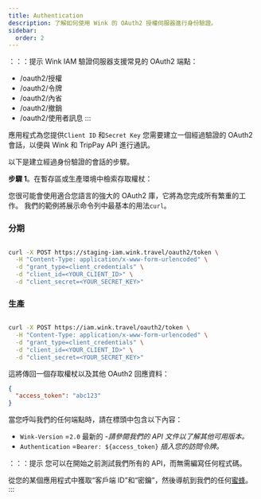 ```yaml
---
title: Authentication
description: 了解如何使用 Wink 的 OAuth2 授權伺服器進行身份驗證。
sidebar:
  order: 2
---
```

：：：提示
Wink IAM 驗證伺服器支援常見的 OAuth2 端點：

* /oauth2/授權
* /oauth2/令牌
* /oauth2/內省
* /oauth2/撤銷
* /oauth2/使用者訊息
  :::

應用程式為您提供`Client ID` 和`Secret Key` 您需要建立一個經過驗證的 OAuth2 會話，以便與 Wink 和 TripPay API 進行通訊。

以下是建立經過身份驗證的會話的步驟。

**步驟 1**。在暫存區或生產環境中檢索存取權杖：

您很可能會使用適合您語言的強大的 OAuth2 庫，它將為您完成所有繁重的工作。
我們的範例將展示命令列中最基本的用法`curl`。

### 分期

```bash

curl -X POST https://staging-iam.wink.travel/oauth2/token \
  -H "Content-Type: application/x-www-form-urlencoded" \
  -d "grant_type=client_credentials" \
  -d "client_id=<YOUR_CLIENT_ID>" \
  -d "client_secret=<YOUR_SECRET_KEY>"

```

### 生產

```bash

curl -X POST https://iam.wink.travel/oauth2/token \
  -H "Content-Type: application/x-www-form-urlencoded" \
  -d "grant_type=client_credentials" \
  -d "client_id=<YOUR_CLIENT_ID>" \
  -d "client_secret=<YOUR_SECRET_KEY>"

```

這將傳回一個存取權杖以及其他 OAuth2 回應資料：

```json
{
  "access_token": "abc123"
}
```

當您呼叫我們的任何端點時，請在標頭中包含以下內容：

* `Wink-Version` =`2.0` 最新的 -*請參閱我們的 API 文件以了解其他可用版本。*
* `Authentication` =`Bearer: ${access_token}` *插入您的訪問令牌。*

：：：提示
您可以在開始之前測試我們所有的 API，而無需編寫任何程式碼。

從您的某個應用程式中獲取“客戶端 ID”和“密鑰”，然後導航到我們的任何[蜜蜂](/developers/apis)。
:::

